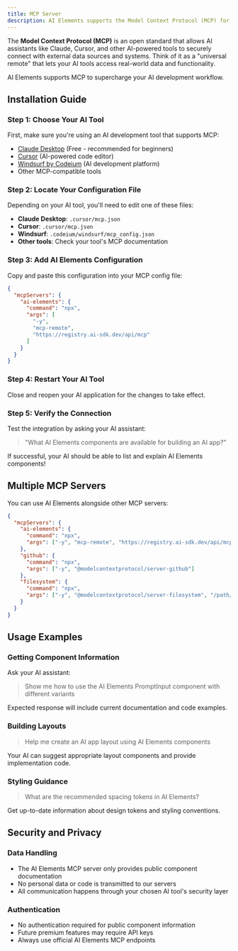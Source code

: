 ```yaml
---
title: MCP Server
description: AI Elements supports the Model Context Protocol (MCP) for model-driven development.
---
```


The **Model Context Protocol (MCP)** is an open standard that allows AI assistants like Claude, Cursor, and other AI-powered tools to securely connect with external data sources and systems. Think of it as a "universal remote" that lets your AI tools access real-world data and functionality.

AI Elements supports MCP to supercharge your AI development workflow.

## Installation Guide

### Step 1: Choose Your AI Tool

First, make sure you're using an AI development tool that supports MCP:

- [Claude Desktop](https://claude.ai/download) (Free - recommended for beginners)
- [Cursor](https://www.cursor.com/) (AI-powered code editor)
- [Windsurf by Codeium](https://windsurf.com/) (AI development platform)
- Other MCP-compatible tools

### Step 2: Locate Your Configuration File

Depending on your AI tool, you'll need to edit one of these files:

- **Claude Desktop**: `.cursor/mcp.json`
- **Cursor**: `.cursor/mcp.json`
- **Windsurf**: `.codeium/windsurf/mcp_config.json`
- **Other tools**: Check your tool's MCP documentation

### Step 3: Add AI Elements Configuration

Copy and paste this configuration into your MCP config file:

```json title=".cursor/mcp.json"
{
  "mcpServers": {
    "ai-elements": {
      "command": "npx",
      "args": [
        "-y",
        "mcp-remote",
        "https://registry.ai-sdk.dev/api/mcp"
      ]
    }
  }
}
```

### Step 4: Restart Your AI Tool

Close and reopen your AI application for the changes to take effect.

### Step 5: Verify the Connection

Test the integration by asking your AI assistant:

> "What AI Elements components are available for building an AI app?"

If successful, your AI should be able to list and explain AI Elements components!

## Multiple MCP Servers

You can use AI Elements alongside other MCP servers:

```json title=".cursor/mcp.json"
{
  "mcpServers": {
    "ai-elements": {
      "command": "npx",
      "args": ["-y", "mcp-remote", "https://registry.ai-sdk.dev/api/mcp"]
    },
    "github": {
      "command": "npx",
      "args": ["-y", "@modelcontextprotocol/server-github"]
    },
    "filesystem": {
      "command": "npx", 
      "args": ["-y", "@modelcontextprotocol/server-filesystem", "/path/to/project"]
    }
  }
}
```

## Usage Examples

### Getting Component Information

Ask your AI assistant:

> Show me how to use the AI Elements PromptInput component with different variants

Expected response will include current documentation and code examples.

### Building Layouts

> Help me create an AI app layout using AI Elements components

Your AI can suggest appropriate layout components and provide implementation code.

### Styling Guidance  

> What are the recommended spacing tokens in AI Elements?

Get up-to-date information about design tokens and styling conventions.

## Security and Privacy

### Data Handling

- The AI Elements MCP server only provides public component documentation
- No personal data or code is transmitted to our servers
- All communication happens through your chosen AI tool's security layer

### Authentication

- No authentication required for public component information
- Future premium features may require API keys
- Always use official AI Elements MCP endpoints
